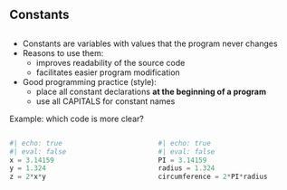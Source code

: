 ::: {.content-visible unless-format="revealjs"}
# Constants

:::

::: {.content-visible when-format="revealjs"}
##  {data-name="<b>2.2 CONSTANTS</b>"}
:::

-   Constants are variables with values that the program never changes
-   Reasons to use them:
    -   improves readability of the source code
    -   facilitates easier program modification
-   Good programming practice (style):
    -   place all constant declarations **at the beginning of a program**
    -   use all CAPITALS for constant names

Example: which code is more clear?

::: columns
::: {.column width="50%"}
```python
#| echo: true
#| eval: false
x = 3.14159
y = 1.324
z = 2*x*y
```
:::

::: {.column width="50%"}
```python
#| echo: true
#| eval: false
PI = 3.14159
radius = 1.324
circumference = 2*PI*radius
```
:::
:::